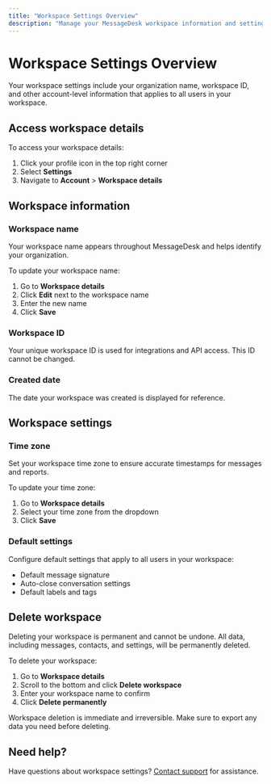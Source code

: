 ```yaml
---
title: "Workspace Settings Overview"
description: "Manage your MessageDesk workspace information and settings"
---
```


# Workspace Settings Overview

Your workspace settings include your organization name, workspace ID, and other account-level information that applies to all users in your workspace.

## Access workspace details

To access your workspace details:

1. Click your profile icon in the top right corner
2. Select **Settings**
3. Navigate to **Account** \> **Workspace details**

## Workspace information

### Workspace name

Your workspace name appears throughout MessageDesk and helps identify your organization.

To update your workspace name:

1. Go to **Workspace details**
2. Click **Edit** next to the workspace name
3. Enter the new name
4. Click **Save**

### Workspace ID

Your unique workspace ID is used for integrations and API access. This ID cannot be changed.

### Created date

The date your workspace was created is displayed for reference.

## Workspace settings

### Time zone

Set your workspace time zone to ensure accurate timestamps for messages and reports.

To update your time zone:

1. Go to **Workspace details**
2. Select your time zone from the dropdown
3. Click **Save**

### Default settings

Configure default settings that apply to all users in your workspace:

- Default message signature
- Auto-close conversation settings
- Default labels and tags

## Delete workspace

Deleting your workspace is permanent and cannot be undone. All data, including messages, contacts, and settings, will be permanently deleted.

To delete your workspace:

1. Go to **Workspace details**
2. Scroll to the bottom and click **Delete workspace**
3. Enter your workspace name to confirm
4. Click **Delete permanently**

<Warning>
  Workspace deletion is immediate and irreversible. Make sure to export any data you need before deleting.
</Warning>

## Need help?

Have questions about workspace settings? [Contact support](/contact-us) for assistance.
